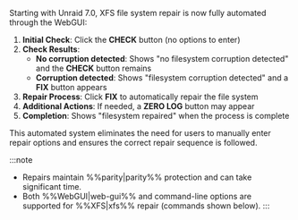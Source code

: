 Starting with Unraid 7.0, XFS file system repair is now fully automated through the WebGUI:

1. **Initial Check**: Click the **CHECK** button (no options to enter)
2. **Check Results**:
   - **No corruption detected**: Shows "no filesystem corruption detected" and the **CHECK** button remains
   - **Corruption detected**: Shows "filesystem corruption detected" and a **FIX** button appears
3. **Repair Process**: Click **FIX** to automatically repair the file system
4. **Additional Actions**: If needed, a **ZERO LOG** button may appear
5. **Completion**: Shows "filesystem repaired" when the process is complete

This automated system eliminates the need for users to manually enter repair options and ensures the correct repair sequence is followed.

:::note

- Repairs maintain %%parity|parity%% protection and can take significant time.
- Both %%WebGUI|web-gui%% and command-line options are supported for %%XFS|xfs%% repair (commands shown below).
  :::
